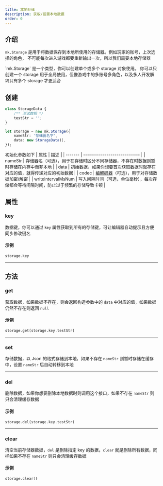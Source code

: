 ```yaml
---
title: 本地存储
description: 获取/设置本地数据
order: 0
---
```


## 介绍

`mk.Storage` 是用于将数据保存到本地所使用的存储器。例如玩家的账号，上次选择的角色，
不可能每次进入游戏都要重新输出一次，所以我们需要本地存储器

<Note type="note" title="提示">
    `mk.Storage` 是一个类型，你可以创建单个或多个 storage 对象使用。 你可以只创建一个 storage
    用于全局使用，但像游戏中的多账号多角色，以及多人开发解耦只有多个 storage 才更适合
</Note>

## 创建

```ts
class StorageData {
    /** 测试数据 */
    testStr = '';
}

let storage = new mk.Storage({
    nameStr: '存储器名字',
    data: new StorageData(),
});
```

初始化参数如下
| 属性 | 描述 |
| ------- | ----------------------------- |
| nameStr | 存储器名（可选），用于在存储时区分不同存储器，不存在时数据则暂时存储在内存中而非本地 |
| data | 初始数据，如果你想要首次获取数据时就存在对应的值，就得传递对应的初始数据 |
| codec | [编解码器](../other/codec)（可选），用于对存储数据加密/解密 |
| writeIntervalMsNum | 写入间隔时间（可选，单位毫秒），每次存储都会等待间隔时间，防止过于频繁的存储导致卡顿 |

## 属性

### key

数据键，你可以通过 `key` 属性获取到所有的存储键，可让编辑器自动提示且方便同步修改键名

#### 示例

`storage.key`

---

## 方法

### get

获取数据，如果数据不存在，则会返回构造参数中的 `data` 中对应的值，如果数据仍然不存在则返回 `null`

#### 示例

`storage.get(storage.key.testStr)`

---

### set

存储数据，以 Json 的格式存储到本地，如果不存在 `nameStr` 则暂时存储在缓存中，设置 `nameStr` 后自动转移到本地

---

### del

删除数据，如果你想要删除本地数据时则调用这个接口，如果不存在 `nameStr` 则只会清理缓存数据

#### 示例

`storage.del(storage.key.testStr)`

---

### clear

清空当前存储器数据，`del` 是删除指定 key 的数据，`clear` 就是删除所有数据，同样如果不存在 `nameStr` 则只会清理缓存数据

#### 示例

`storage.clear()`
